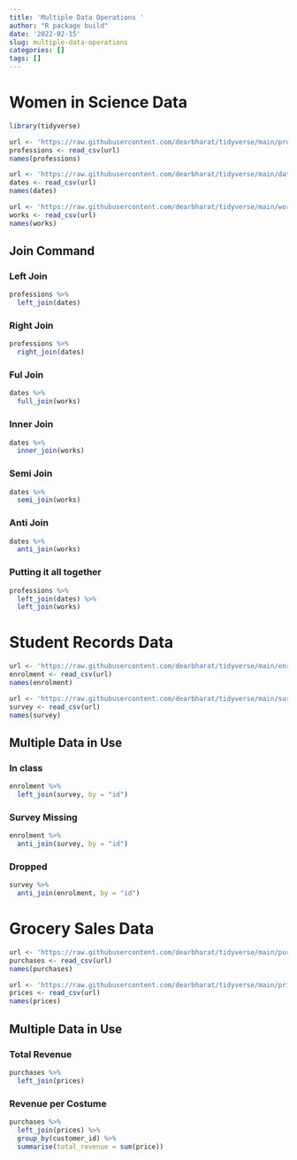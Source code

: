 ```yaml
---
title: 'Multiple Data Operations '
author: "R package build"
date: '2022-02-15'
slug: multiple-data-operations
categories: []
tags: []
---
```


# Women in Science Data
```r
library(tidyverse)
```
```r
url <- 'https://raw.githubusercontent.com/dearbharat/tidyverse/main/professions.csv'
professions <- read_csv(url)
names(professions)
```

```r
url <- 'https://raw.githubusercontent.com/dearbharat/tidyverse/main/dates.csv'
dates <- read_csv(url)
names(dates)
```

```r
url <- 'https://raw.githubusercontent.com/dearbharat/tidyverse/main/works.csv'
works <- read_csv(url)
names(works)
```
## Join Command
### Left Join
```r
professions %>%
  left_join(dates)
```
### Right Join 
```r
professions %>%
  right_join(dates)
```
### Ful Join
```r
dates %>%
  full_join(works)
```
### Inner Join
```r
dates %>%
  inner_join(works)
```
### Semi Join
```r
dates %>%
  semi_join(works)
```
### Anti Join
```r
dates %>%
  anti_join(works)
```
### Putting it all together 
```r
professions %>%
  left_join(dates) %>%
  left_join(works)
```
# Student Records Data
```r
url <- 'https://raw.githubusercontent.com/dearbharat/tidyverse/main/enrolment.csv'
enrolment <- read_csv(url)
names(enrolment)
```
```r
url <- 'https://raw.githubusercontent.com/dearbharat/tidyverse/main/survey.csv'
survey <- read_csv(url)
names(survey)
```
## Multiple Data in Use 
### In class
```r
enrolment %>% 
  left_join(survey, by = "id")
```
### Survey Missing 
```r
enrolment %>% 
  anti_join(survey, by = "id")
```
### Dropped
```r
survey %>% 
  anti_join(enrolment, by = "id")
```
# Grocery Sales Data
```r
url <- 'https://raw.githubusercontent.com/dearbharat/tidyverse/main/purchases.csv'
purchases <- read_csv(url)
names(purchases)
```
```r
url <- 'https://raw.githubusercontent.com/dearbharat/tidyverse/main/prices.csv'
prices <- read_csv(url)
names(prices)
```
## Multiple Data in Use
### Total Revenue
```r
purchases %>% 
  left_join(prices)
```
### Revenue per Costume 
```r
purchases %>% 
  left_join(prices) %>%
  group_by(customer_id) %>%
  summarise(total_revenue = sum(price))
```






